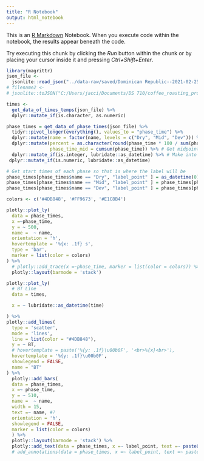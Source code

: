 ```yaml
---
title: "R Notebook"
output: html_notebook
---
```


This is an [R Markdown](http://rmarkdown.rstudio.com) Notebook. When you execute code within the notebook, the results appear beneath the code. 

Try executing this chunk by clicking the *Run* button within the chunk or by placing your cursor inside it and pressing *Ctrl+Shift+Enter*. 

```r
library(magrittr)
json_file <-
  jsonlite::read_json("../data-raw/saved/Dominican Republic--2021-02-25-17-09-27.json")
# filename2 <-
# jsonlite::toJSON("C:/Users/jacci/Documents/DS 710/coffee_roasting_profiles/data-raw/saved/Angola--2021-02-26-16-16-22.json")
```
```r
times <-
  get_data_of_times_temps(json_file) %>%
  dplyr::mutate_if(is.character, as.numeric)

phase_times = get_data_of_phase_times(json_file) %>%
  tidyr::pivot_longer(everything(), values_to = "phase_time") %>%
  dplyr::mutate(name = factor(name, levels = c("Dry", "Mid", "Dev"))) %>% # add levels
  dplyr::mutate(percent = as.character(round(phase_time * 100 / sum(phase_time),1)), # Get phase percent
                phase_time_mid = cumsum(phase_time)) %>% # Get midpoint
  dplyr::mutate_if(is.integer, lubridate::as_datetime) %>% # Make into datetime so we can chart it
 dplyr::mutate_if(is.numeric, lubridate::as_datetime)

# Get start times of each phase so that is where the label will be
phase_times[phase_times$name == "Dry", "label_point" ] = as_datetime(0)
phase_times[phase_times$name == "Mid", "label_point" ] = phase_times[phase_times$name == "Dry", "phase_time_mid" ] + 1
phase_times[phase_times$name == "Dev", "label_point" ] = phase_times[phase_times$name == "Mid", "phase_time_mid" ] + 1

colors <- c('#4DB848', '#FF9673', '#E1C8B4')

plotly::plot_ly(
  data = phase_times,
  x =~phase_time,
  y = ~ 500,
  name =  ~ name,
  orientation = 'h',
  hovertemplate = '%{x: .1f} s',
  type = 'bar',
  marker = list(color = colors)
) %>%
  # plotly::add_trace(x =~phase_time, marker = list(color = colors)) %>%
  plotly::layout(barmode = 'stack')
```
```r
plotly::plot_ly(
  # BT Line
  data = times,

  x = ~ lubridate::as_datetime(time)

) %>% 
plotly::add_lines(
  type = 'scatter',
  mode = 'lines',
  line = list(color = "#4DB848"),
  y = ~ BT,
  # hovertemplate = paste('%{y: .1f}\u00b0F', '<br>%{x}<br>'),
  hovertemplate = '%{y: .1f}\u00b0F',
  showlegend = FALSE,
  name = "BT"
) %>% 
  plotly::add_bars(
  data = phase_times,
  x =~ phase_time,
  y = ~ 510,
  name =  ~ name,
  width = 15,
  text =~ name, #?
  orientation = 'h',
  showlegend = FALSE,
  marker = list(color = colors)
  ) %>%
  plotly::layout(barmode = 'stack') %>%
  plotly::add_text(data = phase_times, x =~ label_point, text =~ paste0(name,": ",percent,"%"),y = 510, textposition = "right", textfont = list(size = 12, color = "#ffffff"))
  # add_annotations(data = phase_times, x =~ label_point, text =~ paste0(name,": ",percent,"%"),y = 510, showarrow=FALSE,font = list(size = 12, color = "#ffffff"), align = "right") %>% 
 
```


